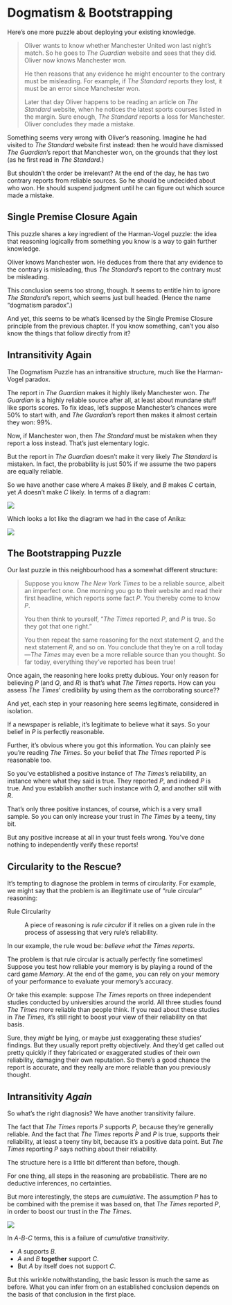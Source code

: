 # Dogmatism & Bootstrapping

Here's one more puzzle about deploying your existing knowledge.

> Oliver wants to know whether Manchester United won last night's match. So he goes to *The Guardian* website and sees that they did. Oliver now knows Manchester won.
>
> He then reasons that any evidence he might encounter to the contrary must be misleading. For example, if *The Standard* reports they lost, it must be an error since Manchester won.
>
> Later that day Oliver happens to be reading an article on *The Standard* website, when he notices the latest sports courses listed in the margin. Sure enough, *The Standard* reports a loss for Manchester. Oliver concludes they made a mistake.

Something seems very wrong with Oliver's reasoning. Imagine he had visited to *The Standard* website first instead: then he would have dismissed *The Guardian*'s report that Manchester won, on the grounds that they lost (as he first read in *The Standard*.)

But shouldn't the order be irrelevant? At the end of the day, he has two contrary reports from reliable sources. So he should be undecided about who won. He should suspend judgment until he can figure out which source made a mistake.


## Single Premise Closure Again

This puzzle shares a key ingredient of the Harman-Vogel puzzle: the idea that reasoning logically from something you know is a way to gain further knowledge.

Oliver knows Manchester won. He deduces from there that any evidence to the contrary is misleading, thus *The Standard*'s report to the contrary must be misleading.

This conclusion seems too strong, though. It seems to entitle him to ignore *The Standard*'s report, which seems just bull headed. (Hence the name "dogmatism paradox".)

And yet, this seems to be what's licensed by the Single Premise Closure principle from the previous chapter. If you know something, can't you also know the things that follow directly from it?


## Intransitivity Again

The Dogmatism Puzzle has an intransitive structure, much like the Harman-Vogel paradox.

The report in *The Guardian* makes it highly likely Manchester won. *The Guardian* is a highly reliable source after all, at least about mundane stuff like sports scores. To fix ideas, let's suppose Manchester's chances were 50% to start with, and *The Guardian*'s report then makes it almost certain they won: 99%.

Now, if Manchester won, then *The Standard* must be mistaken when they report a loss instead. That's just elementary logic.

But the report in *The Guardian* doesn't make it very likely *The Standard* is mistaken. In fact, the probability is just 50% if we assume the two papers are equally reliable.

So we have another case where $A$ makes $B$ likely, and $B$ makes $C$ certain, yet $A$ doesn't make $C$ likely. In terms of a diagram:

![](img/Intransitive-Dogmatism.png)

Which looks a lot like the diagram we had in the case of Anika:

![](img/Intransitive-Harman-Vogel.png)


## The Bootstrapping Puzzle

Our last puzzle in this neighbourhood has a somewhat different structure:

> Suppose you know *The New York Times* to be a reliable source, albeit an imperfect one. One morning you go to their website and read their first headline, which reports some fact $P$. You thereby come to know $P$.
>
> You then think to yourself, "*The Times* reported $P$, and $P$ is true. So they got that one right."
>
> You then repeat the same reasoning for the next statement $Q$, and the next statement $R$, and so on. You conclude that they're on a roll today---*The Times* may even be a more reliable source than you thought. So far today, everything they've reported has been true!

Once again, the reasoning here looks pretty dubious. Your only reason for believing $P$ (and $Q$, and $R$) is that's what *The Times* reports. How can you assess *The Times*' credibility by using them as the corroborating source??

And yet, each step in your reasoning here seems legitimate, considered in isolation.

If a newspaper is reliable, it's legitimate to believe what it says. So your belief in $P$ is perfectly reasonable.

Further, it's obvious where you got this information. You can plainly see you're reading *The Times*. So your belief that *The Times* reported $P$ is reasonable too.

So you've established a positive instance of *The Times*'s reliability, an instance where what they said is true. They reported $P$, and indeed $P$ is true. And you establish another such instance with $Q$, and another still with $R$.

That's only three positive instances, of course, which is a very small sample. So you can only increase your trust in *The Times* by a teeny, tiny bit.

But any positive increase at all in your trust feels wrong. You've done nothing to independently verify these reports!


## Circularity to the Rescue?

It's tempting to diagnose the problem in terms of circularity. For example, we might say that the problem is an illegitimate use of "rule circular" reasoning:

Rule Circularity

:    A piece of reasoning is *rule circular* if it relies on a given rule in the process of assessing that very rule's reliability.

In our example, the rule woud be: *believe what the Times reports*.

The problem is that rule circular is actually perfectly fine sometimes! Suppose you test how reliable your memory is by playing a round of the card game *Memory*. At the end of the game, you can rely on your memory of your performance to evaluate your memory's accuracy.

Or take this example: suppose *The Times* reports on three independent studies conducted by universities around the world. All three studies found *The Times* more reliable than people think. If you read about these studies in *The Times*, it's still right to boost your view of their reliability on that basis.

Sure, they *might* be lying, or maybe just exaggerating these studies' findings. But they usually report pretty objectively. And they'd get called out pretty quickly if they fabricated or exaggerated studies of their own reliability, damaging their own reputation. So there's a good chance the report is accurate, and they really are more reliable than you previously thought.


## Intransitivity *Again*

So what's the right diagnosis? We have another transitivity failure.

The fact that *The Times* reports $P$ supports $P$, because they're generally reliable. And the fact that *The Times* reports $P$ and $P$ is true, supports their reliability, at least a teeny tiny bit, because it's a positive data point. But *The Times* reporting $P$ says nothing about their reliability.

The structure here is a little bit different than before, though.

For one thing, all steps in the reasoning are probabilistic. There are no deductive inferences, no certainties.

But more interestingly, the steps are *cumulative*. The assumption $P$ has to be combined with the premise it was based on, that *The Times* reported $P$, in order to boost our trust in the *The Times*.

![](img/Intransitive-Bootstrapping.png)

In $A$-$B$-$C$ terms, this is a failure of *cumulative transitivity*.

- $A$ supports $B$.
- $A$ and $B$ **together** support $C$.
- But $A$ by itself does not support $C$.

But this wrinkle notwithstanding, the basic lesson is much the same as before. What you can infer from on an established conclusion depends on the basis of that conclusion in the first place.
